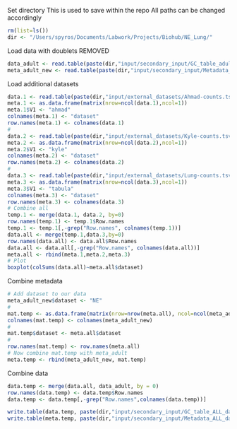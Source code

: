 Set directory
This is used to save within the repo
All paths can be changed accordingly
```r
rm(list=ls())
dir <- "/Users/spyros/Documents/Labwork/Projects/Biohub/NE_Lung/"
```

<!-- Load data with doublets still there -->
<!-- ```{r Load data} -->
<!-- data_adult <- read.table(paste(dir,"input/GC_table_adult_NE.tsv",sep="")) -->
<!-- meta_adult_new <- read.table(paste(dir,"input/Metadata_table_adult_NE.tsv",sep="")) -->
<!-- ``` -->

Load data with doublets REMOVED
```r
data_adult <- read.table(paste(dir,"input/secondary_input/GC_table_adult_NE_renamed_ND.tsv",sep=""))
meta_adult_new <- read.table(paste(dir,"input/secondary_input/Metadata_table_adult_NE_renamed_ND.tsv",sep=""))
```

Load additional datasets 
```r
data.1 <- read.table(paste(dir,"input/external_datasets/Ahmad-counts.tsv",sep=""), sep=",", header = T, row.names = 1)
meta.1 <- as.data.frame(matrix(nrow=ncol(data.1),ncol=1))
meta.1$V1 <- "ahmad"
colnames(meta.1) <- "dataset"
row.names(meta.1) <- colnames(data.1)
# 
data.2 <- read.table(paste(dir,"input/external_datasets/Kyle-counts.tsv",sep=""), sep=",", header = T, row.names = 1)
meta.2 <- as.data.frame(matrix(nrow=ncol(data.2),ncol=1))
meta.2$V1 <- "kyle"
colnames(meta.2) <- "dataset"
row.names(meta.2) <- colnames(data.2)
#
data.3 <- read.table(paste(dir,"input/external_datasets/Lung-counts.tsv",sep=""), sep=",", header = T, row.names = 1)
meta.3 <- as.data.frame(matrix(nrow=ncol(data.3),ncol=1))
meta.3$V1 <- "tabula"
colnames(meta.3) <- "dataset"
row.names(meta.3) <- colnames(data.3)
# Combine all 
temp.1 <- merge(data.1, data.2, by=0)
row.names(temp.1) <- temp.1$Row.names
temp.1 <- temp.1[,-grep("Row.names", colnames(temp.1))]
data.all <- merge(temp.1,data.3,by=0)
row.names(data.all) <- data.all$Row.names
data.all <- data.all[,-grep("Row.names", colnames(data.all))]
meta.all <- rbind(meta.1,meta.2,meta.3)
# Plot 
boxplot(colSums(data.all)~meta.all$dataset)
```

Combine metadata
```r
# Add dataset to our data 
meta_adult_new$dataset <- "NE"
#
mat.temp <- as.data.frame(matrix(nrow=nrow(meta.all), ncol=ncol(meta_adult_new)))
colnames(mat.temp) <- colnames(meta_adult_new)
# 
mat.temp$dataset <- meta.all$dataset
# 
row.names(mat.temp) <- row.names(meta.all)
# Now combine mat.temp with meta_adult 
meta.temp <- rbind(meta_adult_new, mat.temp)
```


Combine data
```r
data.temp <- merge(data.all, data_adult, by = 0)
row.names(data.temp) <- data.temp$Row.names
data.temp <- data.temp[,-grep("Row.names",colnames(data.temp))]
```

```r
write.table(data.temp, paste(dir,"input/secondary_input/GC_table_ALL_datasets_renamed_ND.tsv",sep=""))
write.table(meta.temp, paste(dir,"input/secondary_input/Metadata_ALL_datasets_renamed_ND.tsv",sep=""))
```